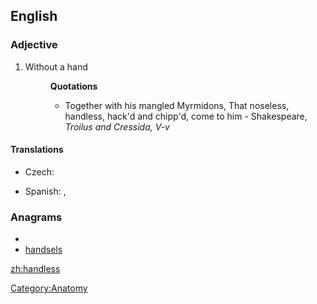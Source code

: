 ==English==
===Adjective===
{{en-adj|-}}

#Without a hand
#:'''Quotations'''
#:*Together with his mangled Myrmidons, That noseless, handless, hack'd and chipp'd, come  to him - Shakespeare, ''Troilus and Cressida, V-v''

====Translations====
{{trans-top|without a hand}}
* Czech: {{t-|cs|bezruký}}
{{trans-mid}}
* Spanish: {{t+|es|manco|m}}, {{t-|es|manca|f}}
{{trans-bottom}}

===Anagrams===
* {{alphagram|adehlnss}}
* [[handsels#English|handsels]]

[[Category:Anatomy]]

[[zh:handless]]